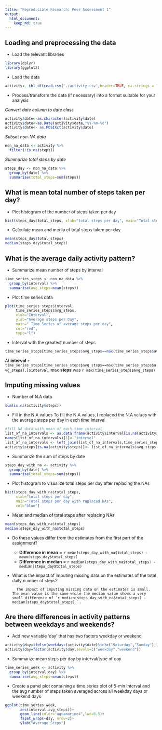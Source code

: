 ```yaml
---
title: "Reproducible Research: Peer Assessment 1"
output: 
  html_document:
    keep_md: true
---
```



## Loading and preprocessing the data
* Load the relevant libraries
```r
library(dplyr)
library(ggplot2)
```
* Load the data
```r
activity<- tbl_df(read.csv("./activity.csv",header=TRUE, na.strings = "NA"))
```
* Process/transform the data (if necessary) into a format suitable for your analysis

_Convert date column to date class_
```r
activity$date<-as.character(activity$date)
activity$date<-as.Date(activity$date,"%Y-%m-%d")
activity$date<- as.POSIXct(activity$date)
```
_Subset non-NA data_
```r
non_na_data <- activity %>%
  filter(!is.na(steps))
```
_Summarize total steps by date_
```r
steps_day <- non_na_data %>%
  group_by(date) %>%
  summarise(total_steps=sum(steps))
```


## What is mean total number of steps taken per day?

* Plot histogram of the number of steps taken per day
```r
hist(steps_day$total_steps, xlab="total steps per day", main="Total steps per day",col="blue")
```


* Calculate mean and media of total steps taken per day
```r
mean(steps_day$total_steps)
median(steps_day$total_steps)
```

## What is the average daily activity pattern?
* Summarize mean number of steps by interval 
```r
time_series_steps <- non_na_data %>%
  group_by(interval) %>%
  summarise(avg_steps=mean(steps))
```
* Plot time series data
```r
plot(time_series_steps$interval,
     time_series_steps$avg_steps,
     xlab="Interval",
     ylab="Average steps per Day",
     main=" Time Series of average steps per day",
     col="red",
     type="l")
```


* Interval with the greatest number of steps
```r
time_series_steps[time_series_steps$avg_steps==max(time_series_steps$avg_steps),]$interval
```
At **interval** `r time_series_steps[time_series_steps$avg_steps==max(time_series_steps$avg_steps),]$interval`, max **steps** was `r max(time_series_steps$avg_steps)`


## Imputing missing values
* Number of N.A data
```r
sum(is.na(activity$steps))
```
* Fill in the N.A values
To fill the N.A values, I replaced the N.A values with the average steps per day in each time interval
```r
#fill NA data with mean of each time interval
list_of_na_intervals <- as.data.frame(activity$interval[is.na(activity$steps)])
names(list_of_na_intervals)[1]<-"interval"
list_of_na_intervals <- left_join(list_of_na_intervals,time_series_steps,by="interval")
activity$steps[is.na(activity$steps)]<- list_of_na_intervals$avg_steps
```
* Summarize the sum of steps by date
```r
steps_day_with_na <- activity %>%
  group_by(date) %>%
  summarise(total_steps=sum(steps))
```
* Plot histogram to visualize total steps per day after replacing the NAs
```r
hist(steps_day_with_na$total_steps,
     xlab="total steps per day",
     main="Total steps per day with replaced NAs",
     col="blue")
```


* Mean and median of total steps after replacing NAs
```r
mean(steps_day_with_na$total_steps)
median(steps_day_with_na$total_steps)
```
* Do these values differ from the estimates from the first part of the assignment?
    * **Difference in mean** = `r mean(steps_day_with_na$total_steps) - mean(steps_day$total_steps) `
    * **Difference in median** = `r median(steps_day_with_na$total_steps) - median(steps_day$total_steps) `

* What is the impact of imputing missing data on the estimates of the total daily number of steps?

        The impact of imputing missing data on the estimates is small. The mean value is the same while the median value shows a very small difference of `r median(steps_day_with_na$total_steps) - median(steps_day$total_steps) `.

## Are there differences in activity patterns between weekdays and weekends?
* Add new variable 'day' that has two factors weekday or weekend
```r
activity$day=ifelse(weekdays(activity$date)%in%c("Saturday","Sunday"),"weekend","weekday")
activity$day=factor(activity$day,levels=c("weekday","weekend"))
```
* Summarize mean steps per day by interval/type of day
```r
time_series_week <- activity %>%
  group_by(interval,day) %>%
  summarise(avg_steps=mean(steps))
```
* Create a panel plot containing a time series plot of 5-min interval and the avg number of steps taken averaged across all weekday days or weekend days 
```r
ggplot(time_series_week,
       aes(interval,avg_steps))+
       geom_line(color="aquamarine4",lwd=0.5)+
       facet_wrap(~day, nrow=2)+
       ylab("Average Steps")
```

